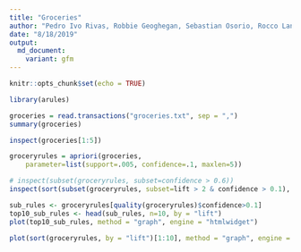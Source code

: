 ```yaml
---
title: "Groceries"
author: "Pedro Ivo Rivas, Robbie Geoghegan, Sebastian Osorio, Rocco Lange"
date: "8/18/2019"
output: 
  md_document:
    variant: gfm
---
```


```r
knitr::opts_chunk$set(echo = TRUE)
```

```r
library(arules)
```

```r
groceries = read.transactions("groceries.txt", sep = ",")
summary(groceries)
```
```r
inspect(groceries[1:5])
```
```r
groceryrules = apriori(groceries, 
	parameter=list(support=.005, confidence=.1, maxlen=5))
```

```r
# inspect(subset(groceryrules, subset=confidence > 0.6))
inspect(sort(subset(groceryrules, subset=lift > 2 & confidence > 0.1), by = "lift")[1:10])

```
```r
sub_rules <- groceryrules[quality(groceryrules)$confidence>0.1] 
top10_sub_rules <- head(sub_rules, n=10, by = "lift")
plot(top10_sub_rules, method = "graph", engine = "htmlwidget")
```

```r
plot(sort(groceryrules, by = "lift")[1:10], method = "graph", engine = "htmlwidget")
```

